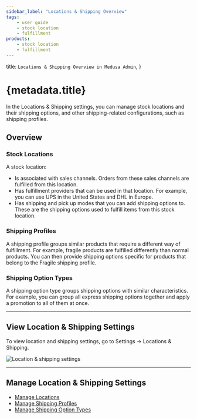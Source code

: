```yaml
---
sidebar_label: "Locations & Shipping Overview"
tags:
    - user guide
    - stock location
    - fulfillment
products:
    - stock location
    - fulfillment
---
```



  title: `Locations & Shipping Overview in Medusa Admin`,
}

# {metadata.title}

In the Locations & Shipping settings, you can manage stock locations and their shipping options, and other shipping-related configurations, such as shipping profiles.

## Overview

### Stock Locations

A stock location:

- Is associated with sales channels. Orders from these sales channels are fulfilled from this location.
- Has fulfillment providers that can be used in that location. For example, you can use UPS in the United States and DHL in Europe.
- Has shipping and pick up modes that you can add shipping options to. These are the shipping options used to fulfill items from this stock location.

### Shipping Profiles

A shipping profile groups similar products that require a different way of fulfillment. For example, fragile products are fulfilled differently than normal products. You can then provide shipping options specific for products that belong to the Fragile shipping profile.

### Shipping Option Types

A shipping option type groups shipping options with similar characteristics. For example, you can group all express shipping options together and apply a promotion to all of them at once.

---

## View Location & Shipping Settings

To view location and shipping settings, go to Settings → Locations & Shipping.

![Location & shipping settings](https://res.cloudinary.com/dza7lstvk/image/upload/v1759995534/User%20Guide/CleanShot_2025-10-09_at_10.38.39_2x_eqsrxl.png)

---

## Manage Location & Shipping Settings

- [Manage Locations](./locations/page.mdx)
- [Manage Shipping Profiles](./shipping-profiles/page.mdx)
- [Manage Shipping Option Types](./shipping-option-types/page.mdx)